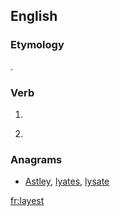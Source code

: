 ==English==

===Etymology===
{{suffix|lay|est|lang=en}}.

===Verb===
{{head|en|verb form}}

# {{en-archaic second-person singular of|lay|lang=en}}
# {{label|en|archaic}} {{second-person singular past of|lie|lang=en}}

===Anagrams===
* [[Astley#English|Astley]], [[lyates#English|lyates]], [[lysate#English|lysate]]

[[fr:layest]]